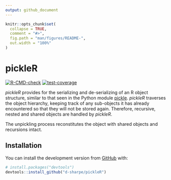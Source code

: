 ```yaml
---
output: github_document
---
```


<!-- README.md is generated from README.Rmd. Please edit that file -->

```r
knitr::opts_chunk$set(
  collapse = TRUE,
  comment = "#>",
  fig.path = "man/figures/README-",
  out.width = "100%"
)
```

# pickleR

<!-- badges: start -->
[![R-CMD-check](https://github.com/d-sharpe/pickleR/workflows/R-CMD-check/badge.svg)](https://github.com/d-sharpe/pickleR/actions)
[![test-coverage](https://codecov.io/gh/d-sharpe/pickleR/branch/master/graph/badge.svg?token=5WSPCOJ0EF)](https://codecov.io/gh/d-sharpe/pickleR)
<!-- badges: end -->

*pickleR* provides for the serializing and de-serializing of an R object structure,
similar to that seen in the Python module [pickle](https://docs.python.org/3/library/pickle.html).
*pickleR* traverses the object hierarchy, keeping track of any sub-objects it has already encountered
so that they will not be stored again. Therefore, recursive, nested and shared objects are handled by *pickleR*.

The unpickling process reconstitutes the object with shared objects and recursions intact.


## Installation

You can install the development version from [GitHub](https://github.com/) with:

``` r
# install.packages("devtools")
devtools::install_github("d-sharpe/pickleR")
```

